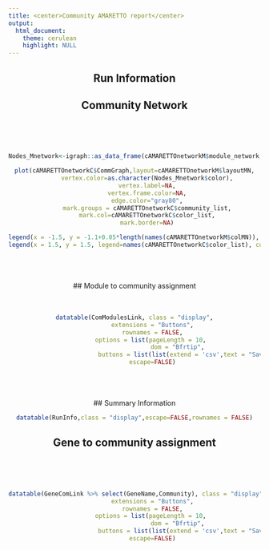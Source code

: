 ```yaml
---
title: <center>Community AMARETTO report</center>
output: 
  html_document:
    theme: cerulean
    highlight: NULL
---
```


<center>
## Run Information

## Community Network
<br><br><br>
```r
Nodes_Mnetwork<-igraph::as_data_frame(cAMARETTOnetworkM$module_network,what="vertices")

plot(cAMARETTOnetworkC$CommGraph,layout=cAMARETTOnetworkM$layoutMN,
       vertex.color=as.character(Nodes_Mnetwork$color),
       vertex.label=NA,
       vertex.frame.color=NA,
       edge.color="gray80",
       mark.groups = cAMARETTOnetworkC$community_list,
       mark.col=cAMARETTOnetworkC$color_list,
       mark.border=NA)

legend(x = -1.5, y = -1.1+0.05*length(names(cAMARETTOnetworkM$colMN)), legend = names(cAMARETTOnetworkM$colMN), col = cAMARETTOnetworkM$colMN, pch=19, bty="n")
legend(x = 1.5, y = 1.5, legend=names(cAMARETTOnetworkC$color_list), col=cAMARETTOnetworkC$color_list, pch=19, bty="n",cex=1/(1+0.02*length(names(cAMARETTOnetworkC$color_list))))
```
<br><br><br>
## Module to community assignment
<br><br><br>
```r
datatable(ComModulesLink, class = "display",
          extensions = "Buttons",
          rownames = FALSE,
          options = list(pageLength = 10, 
                         dom = "Bfrtip", 
                         buttons = list(list(extend = 'csv',text = "Save CSV", title="ComModuleRelation"))),
          escape=FALSE)
```
<br><br><br>
## Summary Information
```r
datatable(RunInfo,class = "display",escape=FALSE,rownames = FALSE)
```

## Gene to community assignment
<br><br><br>
```r
datatable(GeneComLink %>% select(GeneName,Community), class = "display",
          extensions = "Buttons",
          rownames = FALSE,
          options = list(pageLength = 10, 
                         dom = "Bfrtip", 
                         buttons = list(list(extend = 'csv',text = "Save CSV", title="ComGeneRelation"))),
          escape=FALSE)
```
<br><br><br>

</center>